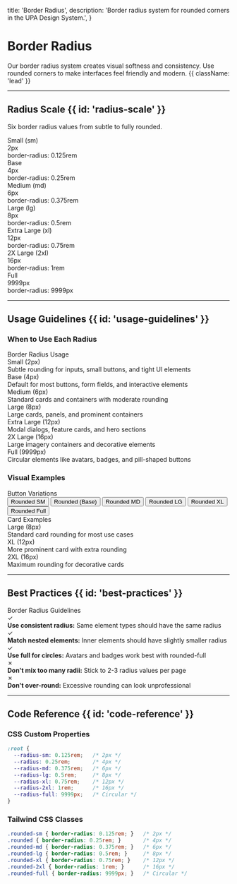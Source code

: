 
  title: 'Border Radius',
  description:
    'Border radius system for rounded corners in the UPA Design System.',
}

<HeroPattern />

# Border Radius

Our border radius system creates visual softness and consistency. Use rounded corners to make interfaces feel friendly and modern. {{ className: 'lead' }}

---

## Radius Scale {{ id: 'radius-scale' }}

Six border radius values from subtle to fully rounded.

<div className="not-prose mt-8 grid gap-8 sm:grid-cols-2 lg:grid-cols-3">
  <div>
    <div className="mb-3 text-sm font-semibold text-zinc-900 dark:text-white">Small (sm)</div>
    <div className="flex h-32 items-center justify-center rounded-sm border-2 border-zinc-200 bg-white dark:border-zinc-700 dark:bg-zinc-900">
      <div className="text-sm text-zinc-600 dark:text-zinc-400">2px</div>
    </div>
    <div className="mt-3 font-mono text-xs text-zinc-600 dark:text-zinc-400">
      border-radius: 0.125rem
    </div>
  </div>

  <div>
    <div className="mb-3 text-sm font-semibold text-zinc-900 dark:text-white">Base</div>
    <div className="flex h-32 items-center justify-center rounded border-2 border-zinc-200 bg-white dark:border-zinc-700 dark:bg-zinc-900">
      <div className="text-sm text-zinc-600 dark:text-zinc-400">4px</div>
    </div>
    <div className="mt-3 font-mono text-xs text-zinc-600 dark:text-zinc-400">
      border-radius: 0.25rem
    </div>
  </div>

  <div>
    <div className="mb-3 text-sm font-semibold text-zinc-900 dark:text-white">Medium (md)</div>
    <div className="flex h-32 items-center justify-center rounded-md border-2 border-zinc-200 bg-white dark:border-zinc-700 dark:bg-zinc-900">
      <div className="text-sm text-zinc-600 dark:text-zinc-400">6px</div>
    </div>
    <div className="mt-3 font-mono text-xs text-zinc-600 dark:text-zinc-400">
      border-radius: 0.375rem
    </div>
  </div>

  <div>
    <div className="mb-3 text-sm font-semibold text-zinc-900 dark:text-white">Large (lg)</div>
    <div className="flex h-32 items-center justify-center rounded-lg border-2 border-zinc-200 bg-white dark:border-zinc-700 dark:bg-zinc-900">
      <div className="text-sm text-zinc-600 dark:text-zinc-400">8px</div>
    </div>
    <div className="mt-3 font-mono text-xs text-zinc-600 dark:text-zinc-400">
      border-radius: 0.5rem
    </div>
  </div>

  <div>
    <div className="mb-3 text-sm font-semibold text-zinc-900 dark:text-white">Extra Large (xl)</div>
    <div className="flex h-32 items-center justify-center rounded-xl border-2 border-zinc-200 bg-white dark:border-zinc-700 dark:bg-zinc-900">
      <div className="text-sm text-zinc-600 dark:text-zinc-400">12px</div>
    </div>
    <div className="mt-3 font-mono text-xs text-zinc-600 dark:text-zinc-400">
      border-radius: 0.75rem
    </div>
  </div>

  <div>
    <div className="mb-3 text-sm font-semibold text-zinc-900 dark:text-white">2X Large (2xl)</div>
    <div className="flex h-32 items-center justify-center rounded-2xl border-2 border-zinc-200 bg-white dark:border-zinc-700 dark:bg-zinc-900">
      <div className="text-sm text-zinc-600 dark:text-zinc-400">16px</div>
    </div>
    <div className="mt-3 font-mono text-xs text-zinc-600 dark:text-zinc-400">
      border-radius: 1rem
    </div>
  </div>

  <div>
    <div className="mb-3 text-sm font-semibold text-zinc-900 dark:text-white">Full</div>
    <div className="flex h-32 w-32 items-center justify-center rounded-full border-2 border-zinc-200 bg-white dark:border-zinc-700 dark:bg-zinc-900">
      <div className="text-sm text-zinc-600 dark:text-zinc-400">9999px</div>
    </div>
    <div className="mt-3 font-mono text-xs text-zinc-600 dark:text-zinc-400">
      border-radius: 9999px
    </div>
  </div>
</div>

---

## Usage Guidelines {{ id: 'usage-guidelines' }}

### When to Use Each Radius

<div className="not-prose mt-6">
  <div className="overflow-hidden rounded-xl border border-zinc-200 dark:border-zinc-800">
    <div className="border-b border-zinc-200 bg-zinc-50 px-6 py-3 dark:border-zinc-800 dark:bg-zinc-900">
      <div className="text-sm font-semibold text-zinc-900 dark:text-white">Border Radius Usage</div>
    </div>
    <div className="divide-y divide-zinc-200 dark:divide-zinc-800">
      <div className="px-6 py-4">
        <div className="font-semibold text-zinc-900 dark:text-white">Small (2px)</div>
        <div className="mt-1 text-sm text-zinc-600 dark:text-zinc-400">
          Subtle rounding for inputs, small buttons, and tight UI elements
        </div>
      </div>
      <div className="px-6 py-4">
        <div className="font-semibold text-zinc-900 dark:text-white">Base (4px)</div>
        <div className="mt-1 text-sm text-zinc-600 dark:text-zinc-400">
          Default for most buttons, form fields, and interactive elements
        </div>
      </div>
      <div className="px-6 py-4">
        <div className="font-semibold text-zinc-900 dark:text-white">Medium (6px)</div>
        <div className="mt-1 text-sm text-zinc-600 dark:text-zinc-400">
          Standard cards and containers with moderate rounding
        </div>
      </div>
      <div className="px-6 py-4">
        <div className="font-semibold text-zinc-900 dark:text-white">Large (8px)</div>
        <div className="mt-1 text-sm text-zinc-600 dark:text-zinc-400">
          Large cards, panels, and prominent containers
        </div>
      </div>
      <div className="px-6 py-4">
        <div className="font-semibold text-zinc-900 dark:text-white">Extra Large (12px)</div>
        <div className="mt-1 text-sm text-zinc-600 dark:text-zinc-400">
          Modal dialogs, feature cards, and hero sections
        </div>
      </div>
      <div className="px-6 py-4">
        <div className="font-semibold text-zinc-900 dark:text-white">2X Large (16px)</div>
        <div className="mt-1 text-sm text-zinc-600 dark:text-zinc-400">
          Large imagery containers and decorative elements
        </div>
      </div>
      <div className="px-6 py-4">
        <div className="font-semibold text-zinc-900 dark:text-white">Full (9999px)</div>
        <div className="mt-1 text-sm text-zinc-600 dark:text-zinc-400">
          Circular elements like avatars, badges, and pill-shaped buttons
        </div>
      </div>
    </div>
  </div>
</div>

### Visual Examples

<div className="not-prose mt-8">
  <div className="rounded-xl bg-zinc-50 p-8 dark:bg-zinc-900">
    <div className="mb-6 text-sm font-semibold text-zinc-900 dark:text-white">Button Variations</div>
    <div className="flex flex-wrap gap-4">
      <button className="rounded-sm bg-[#FFCB05] px-4 py-2 text-sm font-semibold text-[#171717]">
        Rounded SM
      </button>
      <button className="rounded bg-[#FFCB05] px-4 py-2 text-sm font-semibold text-[#171717]">
        Rounded (Base)
      </button>
      <button className="rounded-md bg-[#FFCB05] px-4 py-2 text-sm font-semibold text-[#171717]">
        Rounded MD
      </button>
      <button className="rounded-lg bg-[#FFCB05] px-4 py-2 text-sm font-semibold text-[#171717]">
        Rounded LG
      </button>
      <button className="rounded-xl bg-[#FFCB05] px-4 py-2 text-sm font-semibold text-[#171717]">
        Rounded XL
      </button>
      <button className="rounded-full bg-[#FFCB05] px-6 py-2 text-sm font-semibold text-[#171717]">
        Rounded Full
      </button>
    </div>
  </div>
</div>

<div className="not-prose mt-8">
  <div className="rounded-xl bg-zinc-50 p-8 dark:bg-zinc-900">
    <div className="mb-6 text-sm font-semibold text-zinc-900 dark:text-white">Card Examples</div>
    <div className="grid gap-6 sm:grid-cols-2 lg:grid-cols-3">
      <div className="rounded-lg border border-zinc-200 bg-white p-6 shadow-md dark:border-zinc-800 dark:bg-zinc-950">
        <div className="text-lg font-bold text-zinc-900 dark:text-white">Large (8px)</div>
        <div className="mt-2 text-sm text-zinc-600 dark:text-zinc-400">
          Standard card rounding for most use cases
        </div>
      </div>
      <div className="rounded-xl border border-zinc-200 bg-white p-6 shadow-md dark:border-zinc-800 dark:bg-zinc-950">
        <div className="text-lg font-bold text-zinc-900 dark:text-white">XL (12px)</div>
        <div className="mt-2 text-sm text-zinc-600 dark:text-zinc-400">
          More prominent card with extra rounding
        </div>
      </div>
      <div className="rounded-2xl border border-zinc-200 bg-white p-6 shadow-md dark:border-zinc-800 dark:bg-zinc-950">
        <div className="text-lg font-bold text-zinc-900 dark:text-white">2XL (16px)</div>
        <div className="mt-2 text-sm text-zinc-600 dark:text-zinc-400">
          Maximum rounding for decorative cards
        </div>
      </div>
    </div>
  </div>
</div>

---

## Best Practices {{ id: 'best-practices' }}

<div className="not-prose mt-6">
  <div className="overflow-hidden rounded-xl border border-zinc-200 dark:border-zinc-800">
    <div className="border-b border-zinc-200 bg-zinc-50 px-6 py-3 dark:border-zinc-800 dark:bg-zinc-900">
      <div className="text-sm font-semibold text-zinc-900 dark:text-white">Border Radius Guidelines</div>
    </div>
    <div className="bg-white px-6 py-6 dark:bg-zinc-950">
      <div className="space-y-4 text-sm">
        <div className="flex gap-3">
          <span className="text-green-600 dark:text-green-400">✓</span>
          <div>
            <strong className="text-zinc-900 dark:text-white">Use consistent radius:</strong>
            <span className="text-zinc-600 dark:text-zinc-400"> Same element types should have the same radius</span>
          </div>
        </div>
        <div className="flex gap-3">
          <span className="text-green-600 dark:text-green-400">✓</span>
          <div>
            <strong className="text-zinc-900 dark:text-white">Match nested elements:</strong>
            <span className="text-zinc-600 dark:text-zinc-400"> Inner elements should have slightly smaller radius</span>
          </div>
        </div>
        <div className="flex gap-3">
          <span className="text-green-600 dark:text-green-400">✓</span>
          <div>
            <strong className="text-zinc-900 dark:text-white">Use full for circles:</strong>
            <span className="text-zinc-600 dark:text-zinc-400"> Avatars and badges work best with rounded-full</span>
          </div>
        </div>
        <div className="flex gap-3">
          <span className="text-red-600 dark:text-red-400">✗</span>
          <div>
            <strong className="text-zinc-900 dark:text-white">Don't mix too many radii:</strong>
            <span className="text-zinc-600 dark:text-zinc-400"> Stick to 2-3 radius values per page</span>
          </div>
        </div>
        <div className="flex gap-3">
          <span className="text-red-600 dark:text-red-400">✗</span>
          <div>
            <strong className="text-zinc-900 dark:text-white">Don't over-round:</strong>
            <span className="text-zinc-600 dark:text-zinc-400"> Excessive rounding can look unprofessional</span>
          </div>
        </div>
      </div>
    </div>
  </div>
</div>

---

## Code Reference {{ id: 'code-reference' }}

### CSS Custom Properties

```css
:root {
  --radius-sm: 0.125rem;   /* 2px */
  --radius: 0.25rem;       /* 4px */
  --radius-md: 0.375rem;   /* 6px */
  --radius-lg: 0.5rem;     /* 8px */
  --radius-xl: 0.75rem;    /* 12px */
  --radius-2xl: 1rem;      /* 16px */
  --radius-full: 9999px;   /* Circular */
}
```

### Tailwind CSS Classes

```css
.rounded-sm { border-radius: 0.125rem; }   /* 2px */
.rounded { border-radius: 0.25rem; }       /* 4px */
.rounded-md { border-radius: 0.375rem; }   /* 6px */
.rounded-lg { border-radius: 0.5rem; }     /* 8px */
.rounded-xl { border-radius: 0.75rem; }    /* 12px */
.rounded-2xl { border-radius: 1rem; }      /* 16px */
.rounded-full { border-radius: 9999px; }   /* Circular */
```

